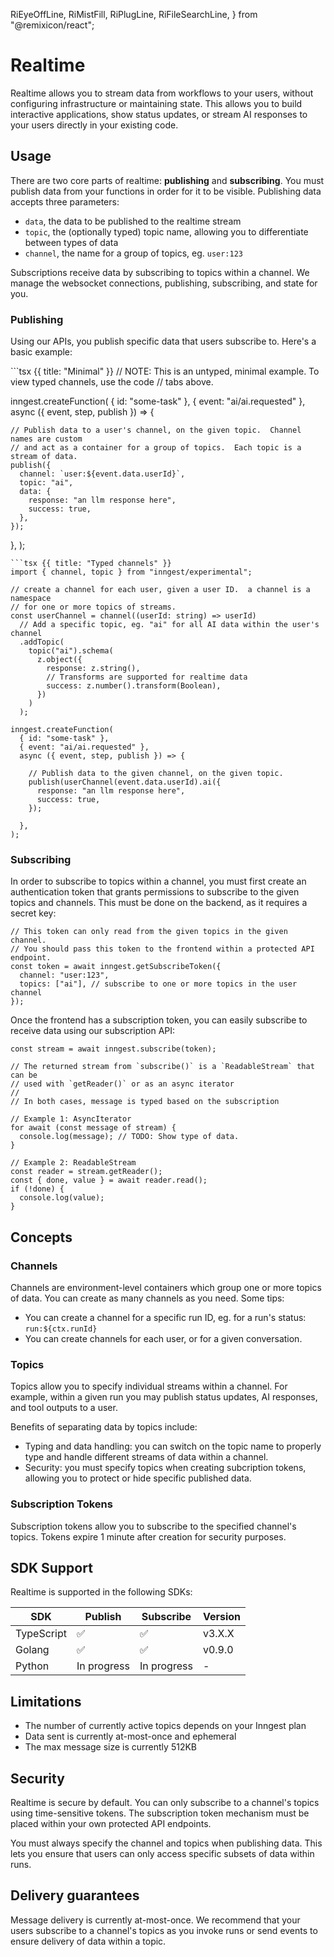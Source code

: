   RiEyeOffLine,
  RiMistFill,
  RiPlugLine,
  RiFileSearchLine,
} from "@remixicon/react";


# Realtime

Realtime allows you to stream data from workflows to your users, without configuring infrastructure
or maintaining state. This allows you to build interactive applications, show status updates, or
stream AI responses to your users directly in your existing code.

## Usage

There are two core parts of realtime:  **publishing** and **subscribing**. You must publish data
from your functions in order for it to be visible.  Publishing data accepts three parameters:

- `data`, the data to be published to the realtime stream
- `topic`, the (optionally typed) topic name, allowing you to differentiate between types of data
- `channel`, the name for a group of topics, eg. `user:123`

Subscriptions receive data by subscribing to topics within a channel.  We manage the websocket
connections, publishing, subscribing, and state for you.

### Publishing

Using our APIs, you publish specific data that users subscribe to.  Here's a basic example:

<CodeGroup>
```tsx {{ title: "Minimal" }}
// NOTE: This is an untyped, minimal example.  To view typed channels, use the code
// tabs above.

inngest.createFunction(
  { id: "some-task" },
  { event: "ai/ai.requested" },
  async ({ event, step, publish }) => {

    // Publish data to a user's channel, on the given topic.  Channel names are custom
    // and act as a container for a group of topics.  Each topic is a stream of data.
    publish({
      channel: `user:${event.data.userId}`,
      topic: "ai",
      data: {
        response: "an llm response here",
        success: true,
      },
    });

  },
);
```
```tsx {{ title: "Typed channels" }}
import { channel, topic } from "inngest/experimental";

// create a channel for each user, given a user ID.  a channel is a namespace
// for one or more topics of streams.
const userChannel = channel((userId: string) => userId)
  // Add a specific topic, eg. "ai" for all AI data within the user's channel
  .addTopic(
    topic("ai").schema(
      z.object({
        response: z.string(),
        // Transforms are supported for realtime data
        success: z.number().transform(Boolean),
      })
    )
  );

inngest.createFunction(
  { id: "some-task" },
  { event: "ai/ai.requested" },
  async ({ event, step, publish }) => {

    // Publish data to the given channel, on the given topic.
    publish(userChannel(event.data.userId).ai({
      response: "an llm response here",
      success: true,
    });

  },
);
```
</CodeGroup>

### Subscribing

In order to subscribe to topics within a channel, you must first create an authentication token
that grants permissions to subscribe to the given topics and channels.  This must be done on the
backend, as it requires a secret key:

```tsx
// This token can only read from the given topics in the given channel.
// You should pass this token to the frontend within a protected API endpoint.
const token = await inngest.getSubscribeToken({
  channel: "user:123",
  topics: ["ai"], // subscribe to one or more topics in the user channel
});
```

Once the frontend has a subscription token, you can easily subscribe to receive data using our
subscription API:

```tsx
const stream = await inngest.subscribe(token);

// The returned stream from `subscribe()` is a `ReadableStream` that can be
// used with `getReader()` or as an async iterator
//
// In both cases, message is typed based on the subscription

// Example 1: AsyncIterator
for await (const message of stream) {
  console.log(message); // TODO: Show type of data.
}

// Example 2: ReadableStream
const reader = stream.getReader();
const { done, value } = await reader.read();
if (!done) {
  console.log(value);
}
```

## Concepts

### Channels

Channels are environment-level containers which group one or more topics of data.  You can create
as many channels as you need. Some tips:

- You can create a channel for a specific run ID, eg. for a run's status: `run:${ctx.runId}`
- You can create channels for each user, or for a given conversation.

### Topics

Topics allow you to specify individual streams within a channel. For example, within a given run you
may publish status updates, AI responses, and tool outputs to a user.

Benefits of separating data by topics include:

- Typing and data handling: you can switch on the topic name to properly type and handle different
  streams of data within a channel.
- Security:  you must specify topics when creating subcription tokens, allowing you to protect or
  hide specific published data.

### Subscription Tokens

Subscription tokens allow you to subscribe to the specified channel's topics.  Tokens expire 1 minute
after creation for security purposes.

## SDK Support

Realtime is supported in the following SDKs:

| SDK        | Publish | Subscribe | Version |
| ---------- | ------- | --------- | ------- |
| TypeScript | ✅      | ✅        | v3.X.X  |
| Golang     | ✅      | ✅        | v0.9.0  |
| Python     | In progress | In progress         | -       |

## Limitations

- The number of currently active topics depends on your Inngest plan
- Data sent is currently at-most-once and ephemeral
- The max message size is currently 512KB


## Security

Realtime is secure by default.   You can only subscribe to a channel's topics using time-sensitive
tokens.  The subscription token mechanism must be placed within your own protected API endpoints.

You must always specify the channel and topics when publishing data.  This lets you ensure that users
can only access specific subsets of data within runs.

## Delivery guarantees

Message delivery is currently at-most-once.  We recommend that your users subscribe to a channel's
topics as you invoke runs or send events to ensure delivery of data within a topic.
